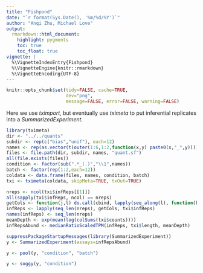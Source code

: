 ```yaml
---
title: "Fishpond"
date: "`r format(Sys.Date(), '%m/%d/%Y')`"
author: "Anqi Zhu, Michael Love"
output:
  rmarkdown::html_document:
    highlight: pygments
    toc: true
    toc_float: true
vignette: |
  %\VignetteIndexEntry{Fishpond}
  %\VignetteEngine{knitr::rmarkdown}
  %\VignetteEncoding{UTF-8}
---
```


<!-- run this document with library(rmarkdown); render("fishpond.Rmd") -->

```r
knitr::opts_chunk$set(tidy=FALSE, cache=TRUE,
                      dev="png",
                      message=FALSE, error=FALSE, warning=FALSE)
```

Here we use *tximport*, but eventually use *tximeta* to put
inferential replicates into a *SummarizedExperiment*.

```r
library(tximeta)
dir <- "../../quants"
subdir <- rep(c("bias","unif"), each=12)
names <- rep(as.vector(t(outer(1:6,1:2,function(x,y) paste0(x,"_",y)))),2)
files <- file.path(dir, subdir, names, "quant.sf")
all(file.exists(files))
condition <- factor(sub(".*_(.)","\\1",names))
batch <- factor(rep(1:2,each=12))
coldata <- data.frame(files, names, condition, batch)
txi <- tximeta(coldata, skipMeta=TRUE, txOut=TRUE)
```

```r
nreps <- ncol(txi$infReps[[1]])
all(sapply(txi$infReps, ncol) == nreps)
getCols <- function(j,l) do.call(cbind, lapply(seq_along(l), function(k)  l[[k]][,j]))
infReps <- lapply(seq_len(nreps), getCols, txi$infReps)
names(infReps) <- seq_len(nreps)
meanDepth <- exp(mean(log(colSums(txi$counts))))
infRepsAbund <- medianRatioScaledTPM(infReps, txi$length, meanDepth)
```

```r
suppressPackageStartupMessages(library(SummarizedExperiment))
y <- SummarizedExperiment(assays=infRepsAbund)

```

```r
y <- pool(y, "condition", "batch")
```

```r
y <- soggy(y, "condition")
```
